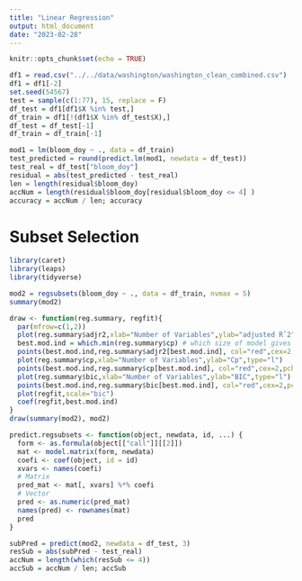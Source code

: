```yaml
---
title: "Linear Regression"
output: html_document
date: "2023-02-28"
---
```


```r
knitr::opts_chunk$set(echo = TRUE)
```

```r
df1 = read.csv("../../data/washington/washington_clean_combined.csv")
df1 = df1[-2]
set.seed(54567)
test = sample(c(1:77), 15, replace = F)
df_test = df1[df1$X %in% test,]
df_train = df1[!(df1$X %in% df_test$X),]
df_test = df_test[-1]
df_train = df_train[-1]
```

```r
mod1 = lm(bloom_doy ~ ., data = df_train)
test_predicted = round(predict.lm(mod1, newdata = df_test))
test_real = df_test["bloom_doy"]
residual = abs(test_predicted - test_real)
len = length(residual$bloom_doy)
accNum = length(residual$bloom_doy[residual$bloom_doy <= 4] )
accuracy = accNum / len; accuracy
```

# Subset Selection

```r
library(caret)
library(leaps)
library(tidyverse)

mod2 = regsubsets(bloom_doy ~ ., data = df_train, nvmax = 5)
summary(mod2)

draw <- function(reg.summary, regfit){
  par(mfrow=c(1,2))
  plot(reg.summary$adjr2,xlab="Number of Variables",ylab="adjusted Rˆ2",type="l") 
  best.mod.ind = which.min(reg.summary$cp) # which size of model gives the best Cp?
  points(best.mod.ind,reg.summary$adjr2[best.mod.ind], col="red",cex=2,pch=20)
  plot(reg.summary$cp,xlab="Number of Variables",ylab="Cp",type="l")
  points(best.mod.ind,reg.summary$cp[best.mod.ind], col="red",cex=2,pch=20)
  plot(reg.summary$bic,xlab="Number of Variables",ylab="BIC",type="l")
  points(best.mod.ind,reg.summary$bic[best.mod.ind], col="red",cex=2,pch=20)
  plot(regfit,scale="bic")
  coef(regfit,best.mod.ind)
}
draw(summary(mod2), mod2)
```

```r
predict.regsubsets <- function(object, newdata, id, ...) {
  form <- as.formula(object[["call"]][[2]])
  mat <- model.matrix(form, newdata)
  coefi <- coef(object, id = id)
  xvars <- names(coefi)
  # Matrix
  pred_mat <- mat[, xvars] %*% coefi
  # Vector
  pred <- as.numeric(pred_mat)
  names(pred) <- rownames(mat)
  pred
}

subPred = predict(mod2, newdata = df_test, 3)
resSub = abs(subPred - test_real)
accNum = length(which(resSub <= 4))
accSub = accNum / len; accSub
```

